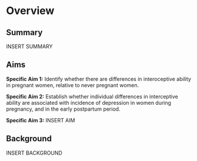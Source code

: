 # Overview

## Summary 

INSERT SUMMARY

## Aims

**Specific Aim 1:** Identify whether there are differences in interoceptive ability in pregnant women, relative to never pregnant women.

**Specific Aim 2:** Establish whether individual differences in interceptive ability are associated with incidence of depression in women during pregnancy, and in the early postpartum period.

**Specific Aim 3:** INSERT AIM


## Background

INSERT BACKGROUND